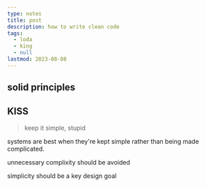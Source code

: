 ```yaml
---
type: notes
title: post
description: how to write clean code
tags:
  - loda
  - king
  - null
lastmod: 2023-08-08
---
```


## solid principles 

## KISS
> keep it simple, stupid

systems are best when they're kept simple rather than being made complicated.

unnecessary complixity should be avoided

simplicity should be a key design goal

